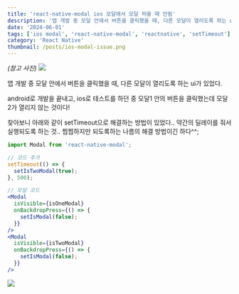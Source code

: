 ```yaml
---
title: 'react-native-modal ios 모달에서 모달 띄울 때 안됨'
description: '앱 개발 중 모달 안에서 버튼을 클릭했을 때, 다른 모달이 열리도록 하는 ui가 있었다.'
date: '2024-06-01'
tags: ['ios modal', 'react-native-modal', 'reactnative', 'setTimeout']
category: 'React Native'
thumbnail: /posts/ios-modal-issue.png
---
```


_(참고 사진)_
![](https://velog.velcdn.com/images/bbahna/post/7bd7ae1c-3b43-40ac-aad1-ad3bbd196bbc/image.png)

앱 개발 중 모달 안에서 버튼을 클릭했을 때, 다른 모달이 열리도록 하는 ui가 있었다.

android로 개발을 끝내고, ios로 테스트를 하던 중 모달1 안의 버튼을 클릭했는데 모달2가 열리지 않는 것이다!

찾아보니 아래와 같이 setTimeout으로 해결하는 방법이 있었다.. 약간의 딜레이를 줘서 실행되도록 하는 것.. 찝찝하지만 되도록하는 나름의 해결 방법이긴 하다^^;

```jsx
import Modal from 'react-native-modal';

// 코드 추가
setTimeout(() => {
  setIsTwoModal(true);
}, 500);

// 모달 코드
<Modal
  isVisible={isOneModal}
  onBackdropPress={() => {
    setIsModal(false);
  }}
/>
<Modal
  isVisible={isTwoModal}
  onBackdropPress={() => {
    setIsModal(false);
  }}
/>

```

![](https://velog.velcdn.com/images/bbahna/post/0b89efa3-5d84-4282-bb3f-7706908fe96e/image.png)
